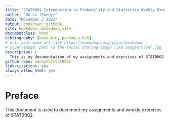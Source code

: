 ```yaml
--- 
title: "STAT0002 Introduction to Probability and Statistics Weekly Exercises"
author: "Ge Li (Sunny)"
date: "November 3 2023"
output: bookdown::gitbook
site: bookdown::bookdown_site
documentclass: book
bibliography: [book.bib, packages.bib]
# url: your book url like https://bookdown.org/yihui/bookdown
# cover-image: path to the social sharing image like images/cover.jpg
description: |
  This is my documentation of my assignments and exercises of STAT0002.
github-repo: sunnyhh/stat0002
link-citations: yes
always_allow_html: yes
---
```

# Preface {.unnumbered}
This document is used to document my assignments and weekly exercises of STAT0002.
